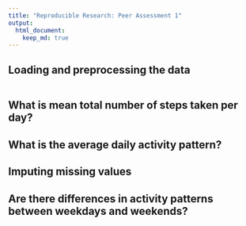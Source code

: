 ```yaml
---
title: "Reproducible Research: Peer Assessment 1"
output: 
  html_document:
    keep_md: true
---
```



## Loading and preprocessing the data
```r

```



## What is mean total number of steps taken per day?



## What is the average daily activity pattern?



## Imputing missing values



## Are there differences in activity patterns between weekdays and weekends?
